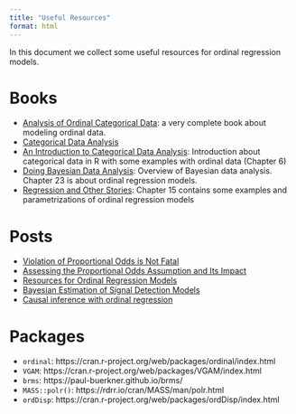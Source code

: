 ```yaml
---
title: "Useful Resources"
format: html
---
```


In this document we collect some useful resources for ordinal regression models.

# Books

- [Analysis of Ordinal Categorical Data](https://onlinelibrary.wiley.com/doi/book/10.1002/9780470594001): a very complete book about modeling ordinal data.
- [Categorical Data Analysis](https://onlinelibrary.wiley.com/doi/book/10.1002/0471249688)
- [An Introduction to Categorical Data Analysis](https://onlinelibrary.wiley.com/doi/book/10.1002/0470114754): Introduction about categorical data in R with some examples with ordinal data (Chapter 6)
- [Doing Bayesian Data Analysis](https://www.sciencedirect.com/book/9780124058880/doing-bayesian-data-analysis): Overview of Bayesian data analysis. Chapter 23 is about ordinal regression models.
- [Regression and Other Stories](https://avehtari.github.io/ROS-Examples/): Chapter 15 contains some examples and parametrizations of ordinal regression models

# Posts

- [Violation of Proportional Odds is Not Fatal](https://www.fharrell.com/post/po/)
- [Assessing the Proportional Odds Assumption and Its Impact](https://www.fharrell.com/post/impactpo/)
- [Resources for Ordinal Regression Models](https://www.fharrell.com/post/rpo/)
- [Bayesian Estimation of Signal Detection Models](https://mvuorre.github.io/posts/2017-10-09-bayesian-estimation-of-signal-detection-theory-models/)
- [Causal inference with ordinal regression](https://solomonkurz.netlify.app/blog/2023-05-21-causal-inference-with-ordinal-regression/)

# Packages

- `ordinal`: https://cran.r-project.org/web/packages/ordinal/index.html
- `VGAM`: https://cran.r-project.org/web/packages/VGAM/index.html
- `brms`: https://paul-buerkner.github.io/brms/
- `MASS::polr()`: https://rdrr.io/cran/MASS/man/polr.html
- `ordDisp`: https://cran.r-project.org/web/packages/ordDisp/index.html